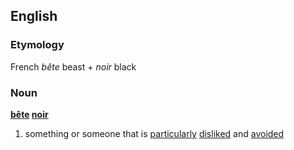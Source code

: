==English==
===Etymology===
French ''bête'' beast + ''noir'' black
===Noun===
'''[[bête]] [[noir]]'''
#something or someone that is [[particularly]] [[disliked]] and [[avoided]]